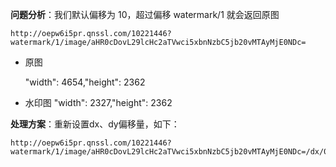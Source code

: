 **问题分析**：我们默认偏移为 10，超过偏移 watermark/1 就会返回原图

```
http://oepw6i5pr.qnssl.com/10221446?watermark/1/image/aHR0cDovL29lcHc2aTVwci5xbnNzbC5jb20vMTAyMjE0NDc=
```

- 原图

  "width": 4654,"height": 2362

- 水印图
  "width": 2327,"height": 2362

**处理方案**：重新设置dx、dy偏移量，如下：

```
http://oepw6i5pr.qnssl.com/10221446?watermark/1/image/aHR0cDovL29lcHc2aTVwci5xbnNzbC5jb20vMTAyMjE0NDc=/dx/0/dy/0
```